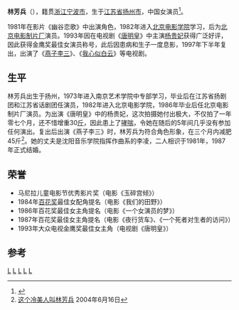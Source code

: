 {{藝人
| 姓名 =林芳兵
| 類型 = 女演员
| 圖片 =
| 圖片尺寸 = 
| 圖片簡介 =
| 原名 = 
| 外文名 = 
| 外文 = 
| 羅馬拼音 = 
| 英文名 =
| 綽號 = 
| 其他藝名 = 
| 國籍 = {{PRC}}
| 民族 = 
| 籍貫 =[[浙江|浙江]][[宁波|宁波]]
| 出生日期 ={{birth_date_and _age|1965|6|30}}
| 出生地點 = [[江苏省|江苏省]][[扬州市|扬州市]]
| 生肖 = 
| 星座 = 
| 逝世日期 =  
| 逝世地點 = 
| 職業 = [[演员|演员]]
| 語言 = [[普通话|普通话]]
| 三圍 = 
| 血型 =   
| 身高 =  
| 體重 = 
| 教育程度 = [[北京电影学院|北京电影学院]]表演系（1982-1986）
| 配偶 =李凌（1987.1.9-）
| 宗教信仰 = 
| 儿女 =
| 音樂類型 = 
| 演奏樂器 = 
| 出身地 = 
| 出道作 = 电影《幽谷恋歌》
| 出道日期 = 1981年
| 代表作 = 电视剧《[[唐明皇_(电视剧)|唐明皇]]》
| 活躍年代 =
| 唱片公司 = 
| 經紀公司 = 
| 網站 = http://weibo.com/1760212393/ 新浪微博
| 相關團體 = 
| 獎項 = '''[[金鹰奖|金鹰奖]]'''<br>'''最佳女主角'''<br>1993年 《唐明皇》
| IMDb = 
| 現任成員 = 
| 過往成員 = 
| 音樂專輯 = 
| 電影 = 
| 電視節目 = 
| 舞臺劇 = 
| 書籍 = 
}}
'''林芳兵'''（{{bd|1965年|6月30日|catIdx=L林}}），籍贯[[浙江|浙江]][[宁波市|宁波市]]，生于[[江苏省|江苏省]][[扬州市|扬州市]]，中国女演员<ref name="林芳兵 北京电影学院">{{cite web |url=http://www.bfa.edu.cn/xygk/2007-03/16/content_10762.htm |title=校友风采 林芳兵 |publisher=[[北京电影学院|北京电影学院]] 校友录 |author= |date=2007-03-16 |accessdate=2012年1月30日 |language=zh |archive-date=2019-06-08 |archive-url=https://web.archive.org/web/20190608024956/http://www.bfa.edu.cn/xygk/2007-03/16/content_10762.htm |dead-url=no }}</ref>。

1981年在影片《幽谷恋歌》中出演角色，1982年进入[[北京电影学院|北京电影学院]]学习，后为[[北京电影制片厂|北京电影制片厂]]演员。1993年因在电视剧《[[唐明皇_(电视剧)|唐明皇]]》中主演[[杨贵妃|杨贵妃]]获得广泛好评，因此获得金鹰奖最佳女演员称号，此后因患病和生子一度息影，1997年下半年复出，出演了《[[燕子李三|燕子李三]]》、《[[我心似白云|我心似白云]]》等电视剧。

== 生平 ==
林芳兵出生于扬州，1973年进入南京艺术学院中专部学习，毕业后在江苏省扬剧团和江苏省话剧团任演员，1982年进入北京电影学院，1986年毕业后任北京电影制片厂演员。为出演《唐明皇》中的杨贵妃，这次拍摄她付出极大，不仅拍了一年零七个月，还不惜增重30[[斤|斤]]，因此患上了[[哮喘|哮喘]]，令她在随后的5年间几乎没有参加任何演出。复出后出演《燕子李三》时，林芳兵为符合角色形象，在三个月内减肥45斤<ref>[http://www.hunantv.com/newspaper/20040616/news06.htm 这个冷美人叫林芳兵] {{Wayback|url=http://www.hunantv.com/newspaper/20040616/news06.htm |date=20120703132205 }}2004年6月16日</ref>。她的丈夫是沈阳音乐学院指挥作曲系的李凌，二人相识于1981年，1987年正式结婚。

== 荣誉 ==
* 马尼拉儿童电影节优秀影片奖（电影《玉碎宫倾》）
* 1984年[[百花奖|百花奖]]最佳女配角提名（电影《我们的田野》）
* 1986年百花奖最佳女主角提名（电影《一个女演员的梦》）
* 1987年百花奖最佳女主角提名（电影《夜行货车》、《一个死者对生者的访问》）
* 1993年大众电视金鹰奖最佳女主角（电视剧《唐明皇》）

== 参考 ==
{{reflist}}

[[Category:扬州人|L]]
[[Category:宁波人|L]]
[[Category:中国电视女演员|L]]
[[Category:一级演员|L]]
[[Category:北京电影学院校友|L]]
